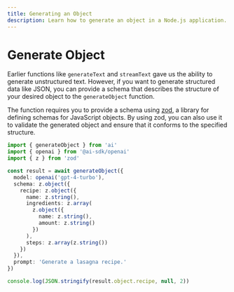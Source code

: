 ```yaml
---
title: Generating an Object
description: Learn how to generate an object in a Node.js application.
---
```


# Generate Object

Earlier functions like `generateText` and `streamText` gave us the ability to generate unstructured text. However, if you want to generate structured data like JSON, you can provide a schema that describes the structure of your desired object to the `generateObject` function.

The function requires you to provide a schema using [zod](https://zod.dev), a library for defining schemas for JavaScript objects. By using zod, you can also use it to validate the generated object and ensure that it conforms to the specified structure.

```ts file='index.ts'
import { generateObject } from 'ai'
import { openai } from '@ai-sdk/openai'
import { z } from 'zod'

const result = await generateObject({
  model: openai('gpt-4-turbo'),
  schema: z.object({
    recipe: z.object({
      name: z.string(),
      ingredients: z.array(
        z.object({
          name: z.string(),
          amount: z.string()
        })
      ),
      steps: z.array(z.string())
    })
  }),
  prompt: 'Generate a lasagna recipe.'
})

console.log(JSON.stringify(result.object.recipe, null, 2))
```
